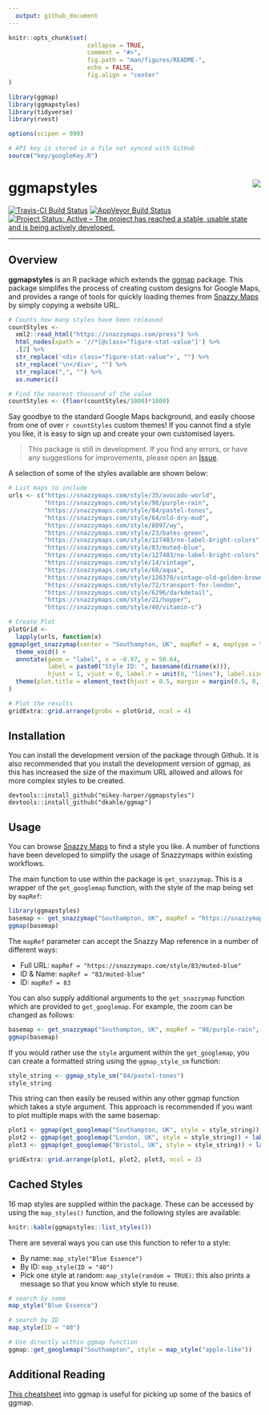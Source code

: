 ```yaml
---
  output: github_document
---
```

<!-- README.md is generated from README.Rmd. Please edit that file -->

```r
knitr::opts_chunk$set(
                      collapse = TRUE,
                      comment = "#>",
                      fig.path = "man/figures/README-",
                      echo = FALSE,
                      fig.align = "center"
)

library(ggmap)
library(ggmapstyles)
library(tidyverse)
library(rvest)

options(scipen = 999)

# API key is stored in a file not synced with GitHub
source("key/googleKey.R")
```

# ggmapstyles <img src="man/images/SnazzyMaps-Icon-Transparent.png" align="right" />

[![Travis-CI Build Status](https://travis-ci.org/mikey-harper/ggmapstyles.svg?branch=master)](https://travis-ci.org/mikey-harper/ggmapstyles)
[![AppVeyor Build Status](https://ci.appveyor.com/api/projects/status/github/mikey-harper/ggmapstyles?branch=master&svg=true)](https://ci.appveyor.com/project/mikey-harper/ggmapstyles)
[![Project Status: Active – The project has reached a stable, usable state and is being actively developed.](http://www.repostatus.org/badges/latest/active.svg)](http://www.repostatus.org/#active)

*****

## Overview

**ggmapstyles** is an R package which extends the [ggmap](https://github.com/dkahle/ggmap) package. This package simplifes the process of creating custom designs for Google Maps, and provides a range of tools for quickly loading themes from [Snazzy Maps](https://snazzymaps.com/) by simply copying a website URL.

```r
# Counts how many styles have been released
countStyles <- 
  xml2::read_html("https://snazzymaps.com/press") %>%
  html_nodes(xpath = '//*[@class="figure-stat-value"]') %>%
  .[2] %>%
  str_replace('<div class="figure-stat-value">', "") %>%
  str_replace('\n</div>', "") %>%
  str_replace(",", "") %>%
  as.numeric()

# Find the nearest thousand of the value
countStyles <- (floor(countStyles/1000)*1000)
```

Say goodbye to the standard Google Maps background, and easily choose from one of over `r countStyles` custom themes! If you cannot find a style you like, it is easy to sign up and create your own customised layers.

> This package is still in development. If you find any errors, or have any suggestions for improvements, please open an [Issue](https://github.com/mikey-harper/ggmapstyles/issues).

A selection of some of the styles available are shown below:

```r
# List maps to include
urls <- c("https://snazzymaps.com/style/35/avocado-world",
          "https://snazzymaps.com/style/98/purple-rain",
          "https://snazzymaps.com/style/84/pastel-tones",
          "https://snazzymaps.com/style/64/old-dry-mud",
          "https://snazzymaps.com/style/8097/wy",
          "https://snazzymaps.com/style/23/bates-green",
          "https://snazzymaps.com/style/127403/no-label-bright-colors",
          "https://snazzymaps.com/style/83/muted-blue",
          "https://snazzymaps.com/style/127403/no-label-bright-colors",
          "https://snazzymaps.com/style/14/vintage",
          "https://snazzymaps.com/style/68/aqua",
          "https://snazzymaps.com/style/126378/vintage-old-golden-brown",
          "https://snazzymaps.com/style/72/transport-for-london",
          "https://snazzymaps.com/style/6296/darkdetail",
          "https://snazzymaps.com/style/21/hopper",
          "https://snazzymaps.com/style/40/vitamin-c")

# Create Plot
plotGrid <-
  lapply(urls, function(x)
ggmap(get_snazzymap(center = "Southampton, UK", mapRef = x, maptype = "roadmap")) +
  theme_void() +
  annotate(geom = "label", x = -0.97, y = 50.64, 
           label = paste0("Style ID: ", basename(dirname(x))), 
           hjust = 1, vjust = 0, label.r = unit(0, "lines"), label.size = 0) +
  theme(plot.title = element_text(hjust = 0.5, margin = margin(0.5, 0, 0.5, 0, unit = "cm") ))
)

# Plot the results
gridExtra::grid.arrange(grobs = plotGrid, ncol = 4)

```

## Installation

You can install the development version of the package through Github. It is also recommended that you install the development version of ggmap, as this has increased the size of the maximum URL allowed and allows for more complex styles to be created. 

```
devtools::install_github("mikey-harper/ggmapstyles")
devtools::install_github("dkahle/ggmap")
```

## Usage

You can browse [Snazzy Maps](https://snazzymaps.com/) to find a style you like. A number of functions have been developed to simplify the usage of Snazzymaps within existing workflows.

The main function to use within the package is `get_snazzymap`. This is a wrapper of the `get_googlemap` function, with the style of the map being set by `mapRef`:

```r
library(ggmapstyles)
basemap <- get_snazzymap("Southampton, UK", mapRef = "https://snazzymaps.com/style/83/muted-blue")
ggmap(basemap)
```

The `mapRef` parameter can accept the Snazzy Map reference in a number of different ways:

- Full URL: `mapRef = "https://snazzymaps.com/style/83/muted-blue"`
- ID & Name: `mapRef = "83/muted-blue"`
- ID: `mapRef = 83`

You can also supply additional arguments to the `get_snazzymap` function which are provided to `get_googlemap`. For example, the zoom can be changed as follows:

```r
basemap <- get_snazzymap("Southampton, UK", mapRef = "98/purple-rain", zoom = 15)
ggmap(basemap)
```

If you would rather use the `style` argument within the `get_googlemap`, you can create a formatted string using the `ggmap_style_sm` function:

```r
style_string <- ggmap_style_sm("84/pastel-tones")
style_string
```

This string can then easily be reused within any other ggmap function which takes a style argument. This approach is recommended if you want to plot multiple maps with the same basemap:

```r
plot1 <- ggmap(get_googlemap("Southampton, UK", style = style_string)) + labs(title = "Southampton")
plot2 <- ggmap(get_googlemap("London, UK", style = style_string)) + labs(title = "London")
plot3 <- ggmap(get_googlemap("Bristol, UK", style = style_string)) + labs(title = "Bristol")

gridExtra::grid.arrange(plot1, plot2, plot3, ncol = 3)
```

## Cached Styles

16 map styles are supplied within the package. These can be accessed by using the `map_styles()` function, and the following styles are available:

```r
knitr::kable(ggmapstyles::list_styles())
```

There are several ways you can use this function to refer to a style:

- By name: `map_style("Blue Essence")`
- By ID: `map_style(ID = "40")`
- Pick one style at random: `map_style(random = TRUE)`: this also prints a message so that you know which style to reuse.

```r
# search by name
map_style("Blue Essence")

# search by ID
map_style(ID = "40")

# Use directly within ggmap function
ggmap::get_googlemap("Southampton", style = map_style("apple-like"))
```

## Additional Reading

[This cheatsheet](https://www.nceas.ucsb.edu/~frazier/RSpatialGuides/ggmap/ggmapCheatsheet.pdf) into ggmap is useful for picking up some of the basics of ggmap.





